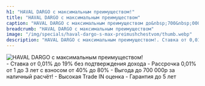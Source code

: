 ```yaml
---
h1: "HAVAL DARGO с максимальным преимуществом!"
title: "HAVAL DARGO с максимальным преимуществом"
caption: "HAVAL DARGO с максимальным преимуществом до&nbsp;700&nbsp;000р!"
breadcrumb: "HAVAL DARGO с максимальным преимуществом"
image: "/img/specials/haval-dargo-s-max-preimushchestvom/thumb.webp"
description: "HAVAL DARGO с максимальным преимуществом!. Ставка от 0,01% до 19% без подтверждения дохода. Рассрочка 0,01% от 1 до 3 лет с взносом от 40% до 80%. Выгода до 700 000р за наличный расчёт!. Высокая Trade IN оценка. Гарантия до 5 лет"
---
```



<picture>
	<source media="(min-width: 942px)" srcset="/img/specials/haval-dargo-s-max-preimushchestvom/banner.webp" />
	<source media="(min-width: 320px)" srcset="/img/specials/haval-dargo-s-max-preimushchestvom/thumb.webp" />
	<img src="/img/specials/haval-dargo-s-max-preimushchestvom/banner.webp" class="w-full mb-10" alt="HAVAL DARGO с максимальным преимуществом!" />
</picture>

<br/>
- Ставка от 0,01% до 19% без подтверждения дохода
- Рассрочка 0,01% от 1 до 3 лет с взносом от 40% до 80%
- Выгода до 700 000р за наличный расчёт!
- Высокая Trade IN оценка
- Гарантия до 5 лет
<br/>

<SpecialSalonsInfo title='Получить предложение' dataTitle='HAVAL DARGO с максимальным преимуществом!' dataFormName="Получить предложение. HAVAL DARGO с максимальным преимуществом!" />